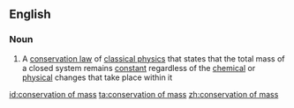 ==English==

===Noun===
{{wikipedia}}
{{en-noun|sg=[[conservation]] of [[mass]]|-}}

#{{context|physics|chemistry}} A [[conservation law]] of [[classical physics]] that states that the total mass of a closed system remains [[constant]] regardless of the [[chemical]] or [[physical]] changes that take place within it

[[id:conservation of mass]]
[[ta:conservation of mass]]
[[zh:conservation of mass]]